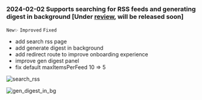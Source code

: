 ### 2024-02-02 Supports searching for RSS feeds and generating digest in background \[Under [review](https://github.com/raycast/extensions/pull/10447), will be released soon\]
`New✨` `Improved` `Fixed`
- add search rss page
- add generate digest in background
- add redirect route to improve onboarding experience
- improve gen digest panel
- fix default maxItemsPerFeed 10 => 5

![search_rss](https://tidyread.s3.us-west-2.amazonaws.com/search_rss.png)

![gen_digest_in_bg](https://tidyread.s3.us-west-2.amazonaws.com/gen_digest_in_bg.png)